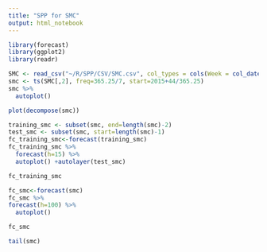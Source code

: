 ```yaml
---
title: "SPP for SMC"
output: html_notebook
---
```


```r
library(forecast)
library(ggplot2)
library(readr)
```

```r
SMC <- read_csv("~/R/SPP/CSV/SMC.csv", col_types = cols(Week = col_date(format = "%Y-%m-%d")))
smc <- ts(SMC[,2], freq=365.25/7, start=2015+44/365.25)
smc %>%
  autoplot()
```

```r
plot(decompose(smc))
```

```r
training_smc <- subset(smc, end=length(smc)-2)
test_smc <- subset(smc, start=length(smc)-1)
fc_training_smc<-forecast(training_smc)
fc_training_smc %>%
  forecast(h=15) %>%
  autoplot() +autolayer(test_smc)
```

```r
fc_training_smc
```

```r
fc_smc<-forecast(smc)
fc_smc %>%
forecast(h=100) %>%
  autoplot()
```

```r
fc_smc
```

```r
tail(smc)
```

